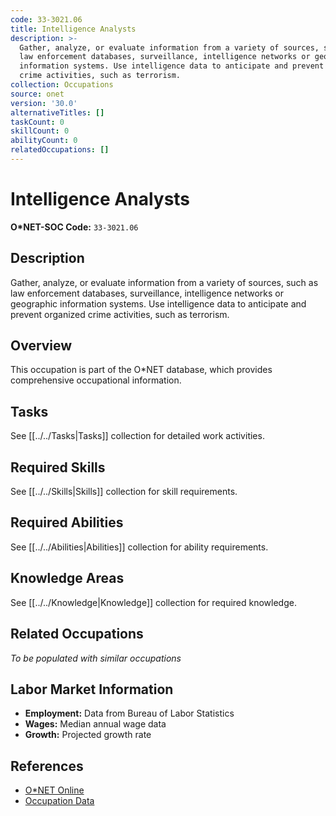 ```yaml
---
code: 33-3021.06
title: Intelligence Analysts
description: >-
  Gather, analyze, or evaluate information from a variety of sources, such as
  law enforcement databases, surveillance, intelligence networks or geographic
  information systems. Use intelligence data to anticipate and prevent organized
  crime activities, such as terrorism.
collection: Occupations
source: onet
version: '30.0'
alternativeTitles: []
taskCount: 0
skillCount: 0
abilityCount: 0
relatedOccupations: []
---
```

# Intelligence Analysts

**O*NET-SOC Code:** `33-3021.06`

## Description

Gather, analyze, or evaluate information from a variety of sources, such as law enforcement databases, surveillance, intelligence networks or geographic information systems. Use intelligence data to anticipate and prevent organized crime activities, such as terrorism.

## Overview

This occupation is part of the O*NET database, which provides comprehensive occupational information.

## Tasks

See [[../../Tasks|Tasks]] collection for detailed work activities.

## Required Skills

See [[../../Skills|Skills]] collection for skill requirements.

## Required Abilities

See [[../../Abilities|Abilities]] collection for ability requirements.

## Knowledge Areas

See [[../../Knowledge|Knowledge]] collection for required knowledge.

## Related Occupations

*To be populated with similar occupations*

## Labor Market Information

- **Employment:** Data from Bureau of Labor Statistics
- **Wages:** Median annual wage data
- **Growth:** Projected growth rate

## References

- [O*NET Online](https://www.onetonline.org/link/summary/33-3021.06)
- [Occupation Data](https://www.onetcenter.org/)
